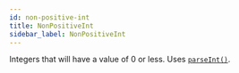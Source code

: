 ```yaml
---
id: non-positive-int
title: NonPositiveInt
sidebar_label: NonPositiveInt
---
```


Integers that will have a value of 0 or less. Uses [`parseInt()`](https://developer.mozilla.org/en-US/docs/Web/JavaScript/Reference/Global_Objects/parseInt).

